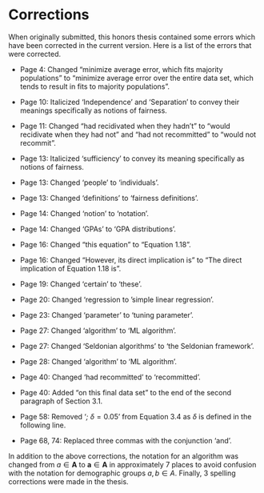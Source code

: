 # Corrections {-}

When originally submitted, this honors thesis contained some errors which have been corrected in the current version. Here is a list of the errors that were corrected.

- Page 4: Changed "minimize average error, which fits majority populations" to "minimize average error over the entire data set, which tends to result in fits to majority populations".

- Page 10: Italicized 'Independence' and 'Separation' to convey their meanings specifically as notions of fairness. 

- Page 11: Changed "had recidivated when they hadn't" to "would recidivate when they had not" and "had not recommitted" to "would not recommit".

- Page 13: Italicized 'sufficiency' to convey its meaning specifically as notions of fairness. 

- Page 13: Changed 'people' to 'individuals'.

- Page 13: Changed 'definitions' to 'fairness definitions'. 

- Page 14: Changed 'notion' to 'notation'.

- Page 14: Changed 'GPAs' to 'GPA distributions'.

- Page 16: Changed "this equation" to "Equation 1.18".

- Page 16: Changed "However, its direct implication is" to "The direct implication of Equation 1.18 is".

- Page 19: Changed 'certain' to 'these'. 

- Page 20: Changed 'regression to 'simple linear regression'.

- Page 23: Changed 'parameter' to 'tuning parameter'.

- Page 27: Changed 'algorithm' to 'ML algorithm'.

- Page 27: Changed 'Seldonian algorithms' to 'the Seldonian framework'.

- Page 28: Changed 'algorithm' to 'ML algorithm'.

- Page 40: Changed 'had recommitted' to 'recommitted'. 

- Page 40: Added "on this final data set" to the end of the second paragraph of Section 3.1.

- Page 58: Removed '$\textit{; } \delta = 0.05$' from Equation 3.4 as $\delta$ is defined in the following line.

- Page 68, 74: Replaced three commas with the conjunction 'and'.

In addition to the above corrections, the notation for an algorithm was changed from $a \in \textbf{A}$ to $\textbf{a} \in \textbf{A}$ in approximately 7 places to avoid confusion with the notation for demographic groups $a, b \in A$. Finally, 3 spelling corrections were made in the thesis. 




